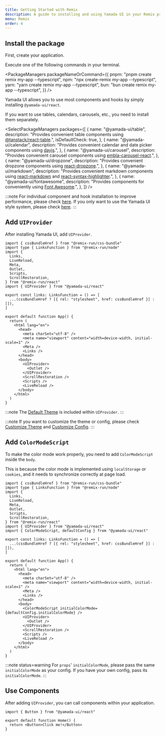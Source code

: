 ```yaml
---
title: Getting Started with Remix
description: A guide to installing and using Yamada UI in your Remix project.
menu: Remix
order: 4
---
```


## Install the package

First, create your application.

Execute one of the following commands in your terminal.

<PackageManagers
  packageNameOrCommand={{
    pnpm: "pnpm create remix my-app --typescript",
    npm: "npx create-remix my-app --typescript",
    yarn: "yarn create remix my-app --typescript",
    bun: "bun create remix my-app --typescript",
  }}
/>

Yamada UI allows you to use most components and hooks by simply installing `@yamada-ui/react`.

<PackageManagers packageNameOrCommand="@yamada-ui/react" />

If you want to use tables, calendars, carousels, etc., you need to install them separately.

<SelectPackageManagers
  packages={[
    {
      name: "@yamada-ui/table",
      description:
        "Provides convenient table components using [@tanstack/react-table](https://tanstack.com/table/v8).",
      isDefaultCheck: true,
    },
    {
      name: "@yamada-ui/calendar",
      description:
        "Provides convenient calendar and date picker components using [dayjs](https://day.js.org/).",
    },
    {
      name: "@yamada-ui/carousel",
      description:
        "Provides convenient carousel components using [embla-carousel-react](https://www.embla-carousel.com/).",
    },
    {
      name: "@yamada-ui/dropzone",
      description:
        "Provides convenient dropzone components using [react-dropzone](https://react-dropzone.js.org/).",
    },
    {
      name: "@yamada-ui/markdown",
      description:
        "Provides convenient markdown components using [react-markdown](https://remarkjs.github.io/react-markdown/) and [react-syntax-highlighter](https://react-syntax-highlighter.github.io/react-syntax-highlighter/demo/).",
    },
    {
      name: "@yamada-ui/fontawesome",
      description:
        "Provides components for conveniently using [Font Awesome](https://fontawesome.com/).",
    },
  ]}
/>

:::note
For individual component and hook installation to improve performance, please check [here](/getting-started/installation/individual).
If you only want to use the Yamada UI style system, please check [here](/getting-started/installation/minimal).
:::

## Add `UIProvider`

After installing Yamada UI, add `UIProvider`.

```tsx live=false title=root.tsx highlight={11,27,29}
import { cssBundleHref } from "@remix-run/css-bundle"
import type { LinksFunction } from "@remix-run/node"
import {
  Links,
  LiveReload,
  Meta,
  Outlet,
  Scripts,
  ScrollRestoration,
} from "@remix-run/react"
import { UIProvider } from "@yamada-ui/react"

export const links: LinksFunction = () => [
  ...(cssBundleHref ? [{ rel: "stylesheet", href: cssBundleHref }] : []),
]

export default function App() {
  return (
    <html lang="en">
      <head>
        <meta charSet="utf-8" />
        <meta name="viewport" content="width=device-width, initial-scale=1" />
        <Meta />
        <Links />
      </head>
      <body>
        <UIProvider>
          <Outlet />
        </UIProvider>
        <ScrollRestoration />
        <Scripts />
        <LiveReload />
      </body>
    </html>
  )
}
```

:::note
The [Default Theme](/styled-system/theming/default-theme) is included within `UIProvider`.
:::

:::note
If you want to customize the theme or config, please check [Customize Theme](/styled-system/theming/customize-theme) and [Customize Config](/styled-system/configure/customize-config).
:::

## Add `ColorModeScript`

To make the color mode work properly, you need to add `ColorModeScript` inside the `body`.

This is because the color mode is implemented using `localStorage` or `cookies`, and it needs to synchronize correctly at page load.

```tsx live=false title=root.tsx highlight={12,28}
import { cssBundleHref } from "@remix-run/css-bundle"
import type { LinksFunction } from "@remix-run/node"
import {
  Links,
  LiveReload,
  Meta,
  Outlet,
  Scripts,
  ScrollRestoration,
} from "@remix-run/react"
import { UIProvider } from "@yamada-ui/react"
import { ColorModeScript, defaultConfig } from "@yamada-ui/react"

export const links: LinksFunction = () => [
  ...(cssBundleHref ? [{ rel: "stylesheet", href: cssBundleHref }] : []),
]

export default function App() {
  return (
    <html lang="en">
      <head>
        <meta charSet="utf-8" />
        <meta name="viewport" content="width=device-width, initial-scale=1" />
        <Meta />
        <Links />
      </head>
      <body>
        <ColorModeScript initialColorMode={defaultConfig.initialColorMode} />
        <UIProvider>
          <Outlet />
        </UIProvider>
        <ScrollRestoration />
        <Scripts />
        <LiveReload />
      </body>
    </html>
  )
}
```

:::note status=warning
For `props`' `initialColorMode`, please pass the same `initialColorMode` as your config. If you have your own config, pass its `initialColorMode`.
:::

## Use Components

After adding `UIProvider`, you can call components within your application.

```tsx live=false title=route.tsx
import { Button } from "@yamada-ui/react"

export default function Home() {
  return <Button>Click me!</Button>
}
```
